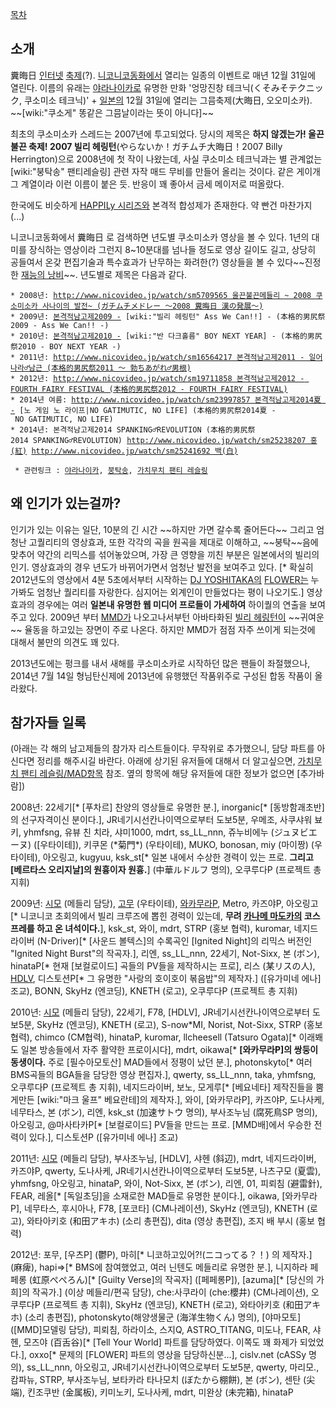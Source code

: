 [[목차]]
== 소개 ==
糞晦日
[[인터넷]] [[축제]](?). [[니코니코동화]]에서 열리는 일종의 이벤트로 매년 12월 31일에 열린다. 이름의 유래는 [[야라나이카]]로 유명한 만화 '엉망진창 테크닉(くそみそテクニック, 쿠소미소 테크닉)' + [[일본]]의 12월 31일에 열리는 그믐축제(大晦日, 오오미소카). ~~[wiki:"쿠소게" 똥같은 그믐날이라는 뜻이 아니다]~~

최초의 쿠소미소카 스레드는 2007년에 투고되었다. 당시의 제목은 '''하지 않겠는가! 울끈불끈 축제! 2007 빌리 헤링턴'''(やらないか！ガチムチ大晦日！2007 Billy Herrington)으로 2008년에 첫 작이 나왔는데, 사실 쿠소미소 테크닉과는 별 관계없는 [wiki:"붕탁송" 팬티레슬링] 관련 자작 매드 무비를 만들어 올리는 것이다. 같은 게이개그 계열이라 이런 이름이 붙은 듯. 반응이 꽤 좋아서 금세 메이저로 떠올랐다.

한국에도 비슷하게 [[HAPPILy 시리즈]]와 본격적 합성제가 존재한다. 약 빤건 마찬가지(...)

니코니코동화에서 糞晦日 로 검색하면 년도별 쿠소미소카 영상을 볼 수 있다. 1년의 대미를 장식하는 영상이라 그런지 8~10분대를 넘나들 정도로 영상 길이도 길고, 상당히 공들여서 온갖 편집기술과 특수효과가 난무하는 화려한(?) 영상들을 볼 수 있다~~진정한 [[재능의 낭비]]~~. 년도별로 제목은 다음과 같다.

 * 2008년: [[http://www.nicovideo.jp/watch/sm5709565 울끈불끈메들리 ~ 2008 쿠소미소카 사나이의 발전~ (ガチムチメドレー ～2008 糞晦日 漢の発展～)]] 
 * 2009년: [http://www.nicovideo.jp/watch/sm9243627 본격적남고제2009 -] [wiki:"빌리 헤링턴" Ass We Can!!] - (本格的男尻祭2009 - Ass We Can!! -)
 * 2010년: [http://www.nicovideo.jp/watch/sm13173789 본격적남고제2010 -] [wiki:"반 다크홀름" BOY NEXT YEAR] - (本格的男尻祭2010 - BOY NEXT YEAR -)
 * 2011년: [[http://www.nicovideo.jp/watch/sm16564217 본격적남고제2011 - 일어나라♂남근 (本格的男尻祭2011 ～ 勃ちあがれ♂男根)]]
 * 2012년: [[http://www.nicovideo.jp/watch/sm19711858 본격적남고제2012 - FOURTH FAIRY FESTIVAL (本格的男尻祭2012 - FOURTH FAIRY FESTIVAL)]]
 * 2014년 여름: [[http://www.nicovideo.jp/watch/sm23997857 본격적남고제2014夏 -]] [노 게임 노 라이프|NO GATIMUTIC, NO LIFE] (本格的男尻祭2014夏 - NO GATIMUTIC, NO LIFE)
 * 2014년: 본격적남고제2014 SPANKING♂REVOLUTION (本格的男尻祭2014 SPANKING♂REVOLUTION) [[http://www.nicovideo.jp/watch/sm25238207 홍(紅)]] [[http://www.nicovideo.jp/watch/sm25241692 백(白)]]

  * 관련링크 : [[야라나이카]], [[붕탁송]], [[가치무치 팬티 레슬링]]


== 왜 인기가 있는걸까? ==

인기가 있는 이유는 일단, 10분의 긴 시간 ~~하지만 가면 갈수록 줄어든다~~ 그리고 엄청난 고퀄리티의 영상효과, 또한 각각의 곡을 원곡을 제대로 이해하고, ~~붕탁~~음에 맞추어 약간의 리믹스를 섞어놓았으며, 가장 큰 영향을 끼친 부분은 일본에서의 빌리의 인기. 영상효과의 경우 년도가 바뀌어가면서 엄청난 발전을 보여주고 있다. [* 확실히 2012년도의 영상에서 4분 5초에서부터 시작하는 [[DJ YOSHITAKA]]의 [[FLOWER]]는 누가봐도 엄청난 퀄리티를 자랑한다. 심지어는 외계인이 만들었다는 평이 나오기도.]
영상효과의 경우에는 여러 '''일본내 유명한 웹 미디어 프로들이 가세하여''' 하이퀄의 연출을 보여주고 있다. 2009년 부터 [[MMD]]가 나오고나서부턴 아바타화된 [[빌리 헤링턴]]이 ~~귀여운~~ 율동을 하고있는 장면이 주로 나온다. 하지만 MMD가 점점 자주 쓰이게 되는것에 대해서 불만의 의견도 꽤 있다.

2013년도에는 펑크를 내서 새해를 쿠소미소카로 시작하던 많은 팬들이 좌절했으나, 2014년 7월 14일 형님탄신제에 2013년에 유행했던 작품위주로 구성된 합동 작품이 올라왔다.

== 참가자들 일록 ==
(아래는 각 해의 남고제들의 참가자 리스트들이다. 무작위로 추가했으니, 담당 파트를 아신다면 정리를 해주시길 바란다. 아래에 상기된 유저들에 대해서 더 알고싶으면, [[가치무치 팬티 레슬링/MAD]]항목 참조. 옆의 항목에 해당 유저들에 대한 정보가 없으면  [추가바람])

2008년: 22세기[* [푸차르] 찬양의 영상들로 유명한 분.], inorganic[* [동방함괘초반]의 선구자격이신 분이다.], JR네기시선칸나이역으로부터 도보5분, 우메조, 사쿠샤워 뵤키, yhmfsng, 유뷰 친 치라, 샤미1000, mdrt, ss_LL_nnn, 쥬누비에누 (ジュヌビエーヌ) ([우타이테]), 키쿠몬 (*菊門*) (우타이테), MUKO, bonosan, miy (마이짱) (우타이테), 아오링고, kugyuu, ksk_st[* 일본 내에서 수상한 경력이 있는 프로. '''그리고 [베르타스 오리지날]의 원흉이자 원흉.'''] (中華ルドルフ 명의), 오쿠루다P (프로젝트 총 지휘)

2009년: [[시모]] (메들리 담당), [[고무]] (우타이테), [[와카무라P]], Metro, 카즈야P, 아오링고[* 니코니코 초회의에서 빌리 크루즈에 뽑힌 경력이 있는데, '''무려 [[카나메 마도카]]의 코스프레를 하고 온 녀석이다.'''], ksk_st, 와이, mdrt, STRP (홍보 협력), kuromar, 네지드라이버 (N-Driver)[* [사운드 볼텍스]의 수록곡인 [Ignited Night]의 리믹스 버전인 "Ignited Night Burst"의 작곡자.], 리엔, ss_LL_nnn, 22세기, Not-Sixx, 본 (ボン), hinataP[* 현재 [보컬로이드] 곡들의 PV들을 제작하시는 프로], 리스 (某リスの人), [[HDLV]], 디스토션P[* 그 유명한 "사랑의 호이호이 볶음밥"의 제작자.] ([유가미네 에나] 조교), BONN, SkyHz (엔코딩), KNETH (로고), 오쿠루다P (프로젝트 총 지휘)

2010년: [[시모]] (메들리 담당), 22세기, F78, [HDLV], JR네기시선칸나이역으로부터 도보5분, SkyHz (엔코딩), KNETH (로고), S-now*MI, Norist, Not-Sixx, STRP (홍보 협력), chimco (CM협력), hinataP, kuromar, llcheesell (Tatsuro Ogata)[* 이래봬도 일본 방송들에서 자주 활약한 프로이시다], mdrt, oikawa[* '''[와카무라P]의 쌍둥이 동생이다.''' 주로 [필수아모토산] MAD들에서 정평이 났던 분.], photonskyto[* 여러 BMS곡들의 BGA들을 담당한 영상 편집자.], qwerty, ss_LL_nnn, taka, yhmfsng, 오쿠루다P (프로젝트 총 지휘), 네지드라이버, 보노, 모게루[* [베요네타] 제작진들을 뿜게만든 [wiki:"마크 울프" 베요란테]의 제작자.], 와이, [와카무라P], 카즈야P, 도나사케, 네무타스, 본 (ボン), 리엔, ksk_st (加速サトウ 명의), 부사조누님 (腐死鳥SP 명의), 아오링고, @마사타카P[* [보컬로이드] PV들을 만드는 프로. [MMD배]에서 우승한 전력이 있다.], 디스토션P ([유가미네 에나] 조교)

2011년: [[시모]] (메들리 담당), 부사조누님, [HDLV], 샤헨 (斜辺), mdrt, 네지드라이버, 카즈야P, qwerty, 도나사케, JR네기시선칸나이역으로부터 도보5분, 나츠구모 (夏雲), yhmfsng, 아오링고, hinataP, 와이, Not-Sixx, 본 (ボン), 리엔, 01, 피뢰침 (避雷針), FEAR, 레올[* [독일초딩]을 소재로한 MAD들로 유명한 분이다.], oikawa, [와카무라P], 네무타스, 후시아나, F78, [포코타] (CM나레이션), SkyHz (엔코딩), KNETH (로고), 와타아키호 (和田アキホ) (소리 총편집), dita (영상 총편집), 조지 배 부시 (홍보 협력)

2012년: 포무, [우츠P] (鬱P), 마히[* 니코하고있어?!(ニコってる？！) 의 제작자.] (麻痺), hapi⇒[* BMS에 참여했었고, 여러 닌텐도 메들리로 유명한 분.], 니지하라 페페롱 (虹原ぺぺろん)[* [Guilty Verse]의 작곡자] ([페페롱P]), [azuma][* [당신의 가희]의 작곡가.] (이상 메들리/편곡 담당), che:사쿠라이 (che:櫻井) (CM나레이션), 오쿠루다P (프로젝트 총 지휘), SkyHz (엔코딩), KNETH (로고), 와타아키호 (和田アキホ) (소리 총편집), photonskyto(해양생물군 (海洋生物くん) 명의), [야마모토] ([MMD]모델링 담당), 피뢰침, 하라이소, 스지Q, ASTRO_TITANG, 미도나, FEAR, 샤헨, 모즈야 (百舌谷)[* [Tell Your World] 파트를 담당하였다. 이쪽도 꽤 화제가 되었었다.], oxxo[* 문제의 [FLOWER] 파트의 영상을 담당하신분...], cislv.net (cASSy 명의), ss_LL_nnn, 아오링고, JR네기시선칸나이역으로부터 도보5분, qwerty, 마리모., 캄파뉴, STRP, 부사조누님, 보타카라 타나모치 (ぼたから棚餅), 본 (ボン), 센탄 (尖端), 킨조쿠반 (金属板), 키미노키, 도나사케, mdrt, 미완상 (未完箱), hinataP
